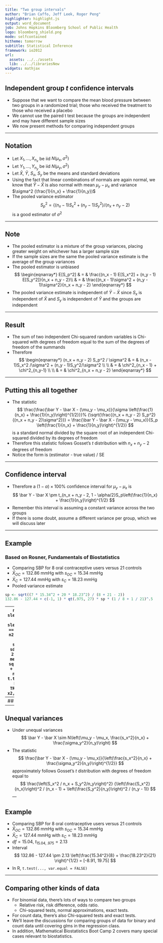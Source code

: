 ```yaml
---
title: "Two group intervals"
author: "Brian Caffo, Jeff Leek, Roger Peng"
highlighter: highlight.js
output: word_document
job: Johns Hopkins Bloomberg School of Public Health
logo: bloomberg_shield.png
mode: selfcontained
hitheme: tomorrow
subtitle: Statistical Inference
framework: io2012
url:
  assets: ../../assets
  lib: ../../librariesNew
widgets: mathjax
---
```


## Independent group $t$ confidence intervals

- Suppose that we want to compare the mean blood pressure between two groups in a randomized trial; those who received the treatment to those who received a placebo
- We cannot use the paired t test because the groups are independent and may have different sample sizes
- We now present methods for comparing independent groups

---

## Notation

- Let $X_1,\ldots,X_{n_x}$ be iid $N(\mu_x,\sigma^2)$
- Let $Y_1,\ldots,Y_{n_y}$ be iid $N(\mu_y, \sigma^2)$
- Let $\bar X$, $\bar Y$, $S_x$, $S_y$ be the means and standard deviations
- Using the fact that linear combinations of normals are again normal, we know that $\bar Y - \bar X$ is also normal with mean $\mu_y - \mu_x$ and variance $\sigma^2 (\frac{1}{n_x} + \frac{1}{n_y})$
- The pooled variance estimator $$S_p^2 = \{(n_x - 1) S_x^2 + (n_y - 1) S_y^2\}/(n_x + n_y - 2)$$ is a good estimator of $\sigma^2$

---

## Note

- The pooled estimator is a mixture of the group variances, placing greater weight on whichever has a larger sample size
- If the sample sizes are the same the pooled variance estimate is the average of the group variances
- The pooled estimator is unbiased
$$
    \begin{eqnarray*}
    E[S_p^2] & = & \frac{(n_x - 1) E[S_x^2] + (n_y - 1) E[S_y^2]}{n_x + n_y - 2}\\
            & = & \frac{(n_x - 1)\sigma^2 + (n_y - 1)\sigma^2}{n_x + n_y - 2}
    \end{eqnarray*}
$$
- The pooled variance  estimate is independent of $\bar Y - \bar X$ since $S_x$ is independent of $\bar X$ and $S_y$ is independent of $\bar Y$ and the groups are independent

---

## Result

- The sum of two independent Chi-squared random variables is Chi-squared with degrees of freedom equal to the sum of the degrees of freedom of the summands
- Therefore
$$
    \begin{eqnarray*}
      (n_x + n_y - 2) S_p^2 / \sigma^2 & = & (n_x - 1)S_x^2 /\sigma^2 + (n_y - 1)S_y^2/\sigma^2 \\ \\
      & = & \chi^2_{n_x - 1} + \chi^2_{n_y-1} \\ \\
      & = & \chi^2_{n_x + n_y - 2}
    \end{eqnarray*}
$$

---

## Putting this all together

- The statistic
$$
    \frac{\frac{\bar Y - \bar X - (\mu_y - \mu_x)}{\sigma \left(\frac{1}{n_x} + \frac{1}{n_y}\right)^{1/2}}}%
    {\sqrt{\frac{(n_x + n_y - 2) S_p^2}{(n_x + n_y - 2)\sigma^2}}}
    = \frac{\bar Y - \bar X - (\mu_y - \mu_x)}{S_p \left(\frac{1}{n_x} + \frac{1}{n_y}\right)^{1/2}}
$$
is a standard normal divided by the square root of an independent Chi-squared divided by its degrees of freedom 
- Therefore this statistic follows Gosset's $t$ distribution with $n_x + n_y - 2$ degrees of freedom
- Notice the form is (estimator - true value) / SE

---

## Confidence interval

- Therefore a $(1 - \alpha)\times 100\%$ confidence interval for $\mu_y - \mu_x$ is 
$$
    \bar Y - \bar X \pm t_{n_x + n_y - 2, 1 - \alpha/2}S_p\left(\frac{1}{n_x} + \frac{1}{n_y}\right)^{1/2}
$$
- Remember this interval is assuming a constant variance across the two groups
- If there is some doubt, assume a different variance per group, which we will discuss later

---


## Example
### Based on Rosner, Fundamentals of Biostatistics

- Comparing SBP for 8 oral contraceptive users versus 21 controls
- $\bar X_{OC} = 132.86$ mmHg with $s_{OC} = 15.34$ mmHg
- $\bar X_{C} = 127.44$ mmHg with $s_{C} = 18.23$ mmHg
- Pooled variance estimate
```r
sp <- sqrt((7 * 15.34^2 + 20 * 18.23^2) / (8 + 21 - 2))
132.86 - 127.44 + c(-1, 1) * qt(.975, 27) * sp * (1 / 8 + 1 / 21)^.5
```

---
```r
data(sleep)
x1 <- sleep$extra[sleep$group == 1]
x2 <- sleep$extra[sleep$group == 2]
n1 <- length(x1)
n2 <- length(x2)
sp <- sqrt( ((n1 - 1) * sd(x1)^2 + (n2-1) * sd(x2)^2) / (n1 + n2-2))
md <- mean(x1) - mean(x2)
semd <- sp * sqrt(1 / n1 + 1/n2)
md + c(-1, 1) * qt(.975, n1 + n2 - 2) * semd
t.test(x1, x2, paired = FALSE, var.equal = TRUE)$conf
t.test(x1, x2, paired = TRUE)$conf
```

---
## Ignoring pairing
```r
plot(c(0.5, 2.5), range(x1, x2), type = "n", frame = FALSE, xlab = "group", ylab = "Extra", axes = FALSE)
axis(2)
axis(1, at = 1 : 2, labels = c("Group 1", "Group 2"))
for (i in 1 : n1) lines(c(1, 2), c(x1[i], x2[i]), lwd = 2, col = "red")
for (i in 1 : n1) points(c(1, 2), c(x1[i], x2[i]), lwd = 2, col = "black", bg = "salmon", pch = 21, cex = 3)
```

---

## Unequal variances

- Under unequal variances
$$
    \bar Y - \bar X \sim N\left(\mu_y - \mu_x, \frac{s_x^2}{n_x} + \frac{\sigma_y^2}{n_y}\right)
$$
- The statistic 
$$
    \frac{\bar Y - \bar X - (\mu_y - \mu_x)}{\left(\frac{s_x^2}{n_x} + \frac{\sigma_y^2}{n_y}\right)^{1/2}}
$$
approximately follows Gosset's $t$ distribution with degrees of freedom equal to
$$
    \frac{\left(S_x^2 / n_x + S_y^2/n_y\right)^2}
    {\left(\frac{S_x^2}{n_x}\right)^2 / (n_x - 1) +
      \left(\frac{S_y^2}{n_y}\right)^2 / (n_y - 1)}
$$
---

## Example

- Comparing SBP for 8 oral contraceptive users versus 21 controls
- $\bar X_{OC} = 132.86$ mmHg with $s_{OC} = 15.34$ mmHg
- $\bar X_{C} = 127.44$ mmHg with $s_{C} = 18.23$ mmHg
- $df=15.04$, $t_{15.04, .975} = 2.13$
- Interval
$$
132.86 - 127.44 \pm 2.13 \left(\frac{15.34^2}{8} + \frac{18.23^2}{21} \right)^{1/2}
= [-8.91, 19.75]
$$
- In R, `t.test(..., var.equal = FALSE)`

---
## Comparing other kinds of data
* For binomial data, there's lots of ways to compare two groups
  * Relative risk, risk difference, odds ratio.
  * Chi-squared tests, normal approximations, exact tests.
* For count data, there's also Chi-squared tests and exact tests.
* We'll leave the discussions for comparing groups of data for binary
  and count data until covering glms in the regression class.
* In addition, Mathematical Biostatistics Boot Camp 2 covers many special
  cases relevant to biostatistics.
